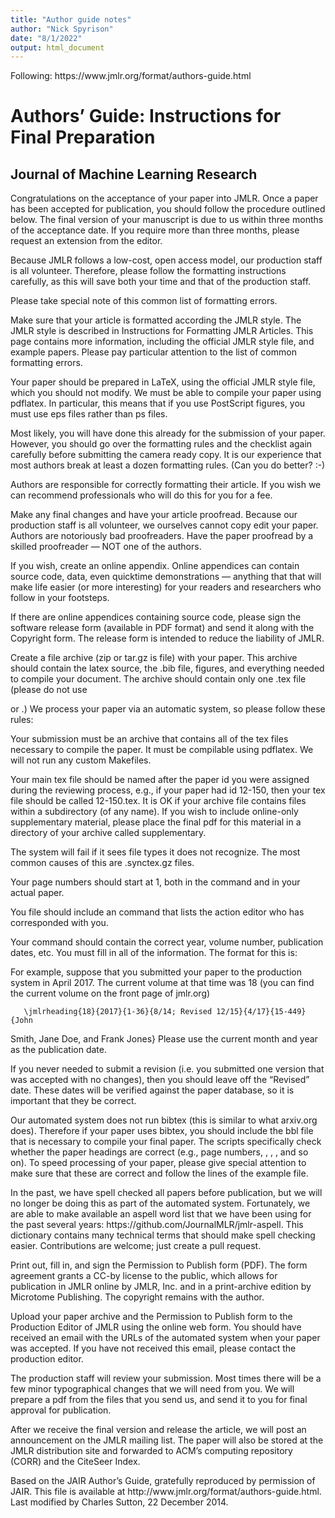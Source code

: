 ```yaml
---
title: "Author guide notes"
author: "Nick Spyrison"
date: "8/1/2022"
output: html_document
---
```


Following: https://www.jmlr.org/format/authors-guide.html

# Authors' Guide: Instructions for Final Preparation

## Journal of Machine Learning Research

Congratulations on the acceptance of your paper into JMLR. Once a paper has been accepted for publication, you should follow the procedure outlined below. The final version of your manuscript is due to us within three months of the acceptance date. If you require more than three months, please request an extension from the editor.

Because JMLR follows a low-cost, open access model, our production staff is all volunteer. Therefore, please follow the formatting instructions carefully, as this will save both your time and that of the production staff.

Please take special note of this common list of formatting errors.

Make sure that your article is formatted according the JMLR style. The JMLR style is described in Instructions for Formatting JMLR Articles. This page contains more information, including the official JMLR style file, and example papers. Please pay particular attention to the list of common formatting errors.

Your paper should be prepared in LaTeX, using the official JMLR style file, which you should not modify. We must be able to compile your paper using pdflatex. In particular, this means that if you use PostScript figures, you must use eps files rather than ps files.

Most likely, you will have done this already for the submission of your paper. However, you should go over the formatting rules and the checklist again carefully before submitting the camera ready copy. It is our experience that most authors break at least a dozen formatting rules. (Can you do better? :-)

Authors are responsible for correctly formatting their article. If you wish we can recommend professionals who will do this for you for a fee.

Make any final changes and have your article proofread. Because our production staff is all volunteer, we ourselves cannot copy edit your paper. Authors are notoriously bad proofreaders. Have the paper proofread by a skilled proofreader — NOT one of the authors.

If you wish, create an online appendix. Online appendices can contain source code, data, even quicktime demonstrations — anything that that will make life easier (or more interesting) for your readers and researchers who follow in your footsteps.

If there are online appendices containing source code, please sign the software release form (available in PDF format) and send it along with the Copyright form. The release form is intended to reduce the liability of JMLR.

Create a file archive (zip or tar.gz is file) with your paper. This archive should contain the latex source, the .bib file, figures, and everything needed to compile your document. The archive should contain only one .tex file (please do not use \include or \input.) We process your paper via an automatic system, so please follow these rules:

Your submission must be an archive that contains all of the tex files necessary to compile the paper. It must be compilable using pdflatex. We will not run any custom Makefiles.

Your main tex file should be named after the paper id you were assigned during the reviewing process, e.g., if your paper had id 12-150, then your tex file should be called 12-150.tex. It is OK if your archive file contains files within a subdirectory (of any name). If you wish to include online-only supplementary material, please place the final pdf for this material in a directory of your archive called supplementary.

The system will fail if it sees file types it does not recognize. The most common causes of this are .synctex.gz files.

Your page numbers should start at 1, both in the \jmlrheading command and in your actual paper.

You file should include an \editor{...} command that lists the action editor who has corresponded with you.

Your \jmlrheading command should contain the correct year, volume number, publication dates, etc. You must fill in all of the information. The format for this is:

   \jmlrheading{volume}{year}{pages}{dates when your paper submitted}{date published}{your paper id}{all authors full names}
For example, suppose that you submitted your paper to the production system in April 2017. The current volume at that time was 18 (you can find the current volume on the front page of jmlr.org)

       \jmlrheading{18}{2017}{1-36}{8/14; Revised 12/15}{4/17}{15-449}{John
Smith, Jane Doe, and Frank Jones}
Please use the current month and year as the publication date.

If you never needed to submit a revision (i.e. you submitted one version that was accepted with no changes), then you should leave off the "Revised" date. These dates will be verified against the paper database, so it is important that they be correct.

Our automated system does not run bibtex (this is similar to what arxiv.org does). Therefore if your paper uses bibtex, you should include the bbl file that is necessary to compile your final paper.
The scripts specifically check whether the paper headings are correct (e.g., page numbers, \jmlrheading, \ShortHeadings, \editor, and so on). To speed processing of your paper, please give special attention to make sure that these are correct and follow the lines of the example file.

In the past, we have spell checked all papers before publication, but we will no longer be doing this as part of the automated system. Fortunately, we are able to make available an aspell word list that we have been using for the past several years: https://github.com/JournalMLR/jmlr-aspell. This dictionary contains many technical terms that should make spell checking easier. Contributions are welcome; just create a pull request.

Print out, fill in, and sign the Permission to Publish form (PDF). The form agreement grants a CC-by license to the public, which allows for publication in JMLR online by JMLR, Inc. and in a print-archive edition by Microtome Publishing. The copyright remains with the author.

Upload your paper archive and the Permission to Publish form to the Production Editor of JMLR using the online web form. You should have received an email with the URLs of the automated system when your paper was accepted. If you have not received this email, please contact the production editor.

The production staff will review your submission. Most times there will be a few minor typographical changes that we will need from you. We will prepare a pdf from the files that you send us, and send it to you for final approval for publication.

After we receive the final version and release the article, we will post an announcement on the JMLR mailing list. The paper will also be stored at the JMLR distribution site and forwarded to ACM's computing repository (CORR) and the CiteSeer Index.

Based on the JAIR Author's Guide, gratefully reproduced by permission of JAIR. This file is available at http://www.jmlr.org/format/authors-guide.html. Last modified by Charles Sutton, 22 December 2014.